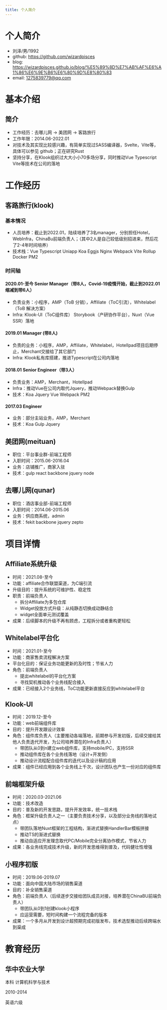 ```yaml
---
title: 个人简介
---
```

# 个人简介
* 刘泽/男/1992
* github: https://github.com/wizardpisces
* blog: https://wizardpisces.github.io/blog/%E5%89%8D%E7%AB%AF%E6%A1%86%E6%9E%B6%E6%80%9D%E8%80%83
* email: 1275839779@qq.com

# 基本介绍

## 简介
* 工作经历：去哪儿网 -> 美团网 -> 客路旅行
* 工作年限：2014.06-2022.01
* 对技术及其实现比较感兴趣，有简单实现过SASS编译器，Svelte，Vite等，具体可以参见 github；正在研究Rust
* 坚持分享，在Klook组织过大大小小70多场分享，同时推动Vue Typescript Vite等技术在公司的落地

# 工作经历
## 客路旅行(klook) 
### 基本情况
* 人员培养：截止到2022.01，陆续培养了3名manager，分别担任Hotel，WebInfra，ChinaBu前端负责人；（其中2人是自己较低级别招进来，然后花了2-4年时间培养）
* 技术栈：Vue Typescript Uniapp Koa Eggjs Nginx Webpack Vite Rollup Docker PM2
### 时间轴
#### 2020.01-至今 Senior Manager（带8人，Covid-19疫情开始，截止到2022.01缩减到带6人）
* 负责业务：小程序，AMP（ToB 分销），Affiliate（ToC引流），Whitelabel（ToB 解决方案）
* Infra: Klook-UI（ToC组件库） Storybook（产研协作平台），Nuxt（Vue SSR）落地
#### 2019.01 Manager (带8人)
* 负责的业务：小程序，AMP，Affiliate，Whitelabel，HotelIpad项目后期停止，Merchant交接给了其它部门
* Infra: Klook私有库搭建，推进Typescript在公司内落地
#### 2018.01 Senior Engineer（带3人）
* 负责业务：AMP，Merchant，HotelIpad
* Infra：推动Vue在公司内取代Jquery，推动Webpack替换Gulp
* 技术：Koa Jquery Vue Webpack PM2

#### 2017.03 Engineer
* 业务：部分主站业务，AMP，Merchant
* 技术：Koa Gulp Jquery

## 美团网(meituan) 
* 职位：平台事业群-前端工程师
* 入职时间：2015.06-2016.04
* 业务：店铺推广，商家入驻
* 技术：gulp react backbone jquery node

## 去哪儿网(qunar) 
* 职位：酒店事业部-前端工程师
* 入职时间：2014.06-2015.06
* 业务：供应商系统，admin
* 技术：fekit backbone jquery zepto

# 项目详情

## Affiliate系统升级
* 时间：2021.08-至今
* 功能：affiliate合作联盟渠道，为C端引流
* 升级目的：提升系统的可维护性、稳定性
* 职责：前端负责人
    * 拆分Affiliate为多包仓库
    * Widget投放方式升级：从纯静态切换成动静结合
    * widget全面单元测试覆盖
* 成果：后续脚本的升级不再有顾虑，工程拆分或者重构更轻松
## Whitelabel平台化
* 时间：2021.01-至今
* 功能：商家售卖流程解决方案
* 平台化目的：保证业务功能更新的及时性；节省人力
* 角色：前端负责人
    * 提出whitelabel的平台化方案
    * 寻找契机推动各个业务线配合接入
* 成果：已经接入2个业务线，ToC功能更新直接反应到whitelabel平台
## Klook-UI
* 时间：2019.12-至今
* 功能：web前端组件库
* 目的：提升开发跟设计效率
* 角色：组件库负责人（主要推动各端落地，前期参与开发初版，后续交接给其他人负责迭代开发，为公司培养潜在的Infra负责人）
    * 带团队从0到n建立web组件库，支持mobile/PC，支持SSR
    * 推动组件库在各个业务线落地（设计+开发侧）
    * 推动设计流程配合组件库的迭代以及设计稿的应用
* 成果：组件已经应用到各个业务线上千次，设计团队也产生一份对应的组件库
## 前端框架升级
* 时间：2020.03-2021.06
* 功能：技术改造
* 目的：普及新的开发思路，提升开发效率，统一技术栈
* 角色：框架升级负责人之一（主要负责技术分享，以及部分业务线的落地试点）
    * 带团队落地Nuxt框架的工程结构，渐进式替换HandlerBar模板拼接
    * 推动TS的渐进式替换
    * 推动自适应开发理念取代PC/Mobile完全分离协作模式，节省人力
* 成果：各业务线完成技术升级，新的开发思维得到普及，代码健壮性增强

## 小程序初版
* 时间：2019.06-2019.07
* 功能：面向中国大陆市场的销售渠道
* 目的：补全销售渠道
* 角色：前端负责人（后续逐步交接给团队成员对接，培养潜在ChinaBU前端负责人）
    * 带团队从0到1创建klook小程序
    * 应运营需要，短时间构建一个流程完备的版本
* 成果：一个多月从开发到设计超预期完成初版发布，技术选型推动后续跨端水到渠成

# 教育经历
## 华中农业大学
本科 计算机科学与技术

2010-2014

英语六级
